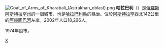 {{coord|47|24|18|N|47|15|20|E|display=title}}
[[File:Coat_of_Arms_of_Kharabali_(Astrakhan_oblast).png|right]]
'''哈拉巴利'''（{{lang-ru|Нарима́нов}}）是[[俄羅斯|俄羅斯]][[阿斯特拉罕州|阿斯特拉罕州]]的一個城市，也是[[哈拉巴利縣|哈拉巴利縣]]的縣治。位於[[阿斯特拉罕|阿斯特拉罕]]西北142公里的[[阿赫圖巴河|阿赫圖巴河]]左岸。2002年人口18,296人。 

1974年設市。

{{阿斯特拉罕州城市}}

[[Category:阿斯特拉罕州城市|Х]]